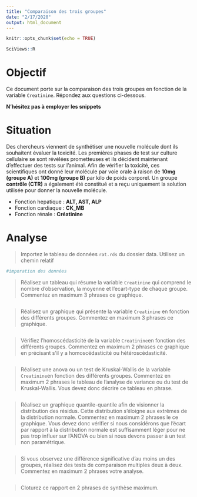 ```yaml
---
title: "Comparaison des trois groupes"
date: "2/17/2020"
output: html_document
---
```


```r
knitr::opts_chunk$set(echo = TRUE)

SciViews::R
```


# Objectif 

Ce document porte sur la comparaison des trois groupes en fonction de la variable `Creatinine`. Répondez aux questions ci-dessous. 

**N'hésitez pas à employer les snippets**

# Situation

Des chercheurs viennent de synthétiser une nouvelle molécule dont ils souhaitent évaluer la toxicité. Les premières phases de test sur culture cellulaire se sont révélées prometteuses et ils décident maintenant d'effectuer des tests sur l'animal. Afin de vérifier la toxicité, ces scientifiques ont donné leur molécule par voie orale à raison de **10mg (groupe A)** et **100mg (groupe B)** par kilo de poids corporel. Un groupe **contrôle (CTR)** a également été constitué et a reçu uniquement la solution utilisée pour donner la nouvelle molécule. 

+ Fonction hepatique : **ALT, AST, ALP**
+ Fonction cardiaque : **CK_MB**
+ Fonction rénale : **Créatinine**

# Analyse

> Importez le tableau de données `rat.rds` du dossier data. Utilisez un chemin relatif

```r
#imporation des données

```

> Réalisez un tableau qui résume la variable `Creatinine` qui comprend le nombre d'observation, la moyenne et l'ecart-type de chaque groupe. Commentez en maximum 3 phrases ce graphique.

```r

```

> Réalisez un graphique qui présente la variable `Creatinine` en fonction des différents groupes. Commentez en maximum 3 phrases ce graphique.

```r

```

> Vérifiez l'homoscédasticité de la variable `Creatinine`en fonction des différents groupes. Commentez en maximum 2 phrases ce graphique en précisant s'il y a homoscédasticité ou hétéroscédasticité.

```r

```

> Réalisez une anova ou un test de Kruskal-Wallis de la variable `Creatinine`en fonction des différents groupes. Commentez en maximum 2 phrases le tableau de l'analyse de variance ou du test de Kruskal-Wallis. Vous devez donc décrire ce tableau en phrase. 

```r

```

> Réalisez un graphique quantile-quantile afin de visionner la distribution des résidus. Cette distribution s’éloigne aux extrêmes de la distribution normale. Commentez en maximum 2 phrases le ce graphique. Vous devez donc vérifier si nous considérons que l’écart par rapport à la distribution normale est suffisamment léger pour ne pas trop influer sur l’ANOVA ou bien si nous devons passer à un test non paramétrique.

```r

```

> Si vous observez une différence significative d'au moins un des groupes, réalisez des tests de comparaison multiples deux à deux. Commentez en maximum 2 phrases votre analyse.

```r

```

> Cloturez ce rapport en 2 phrases de synthèse maximum. 
